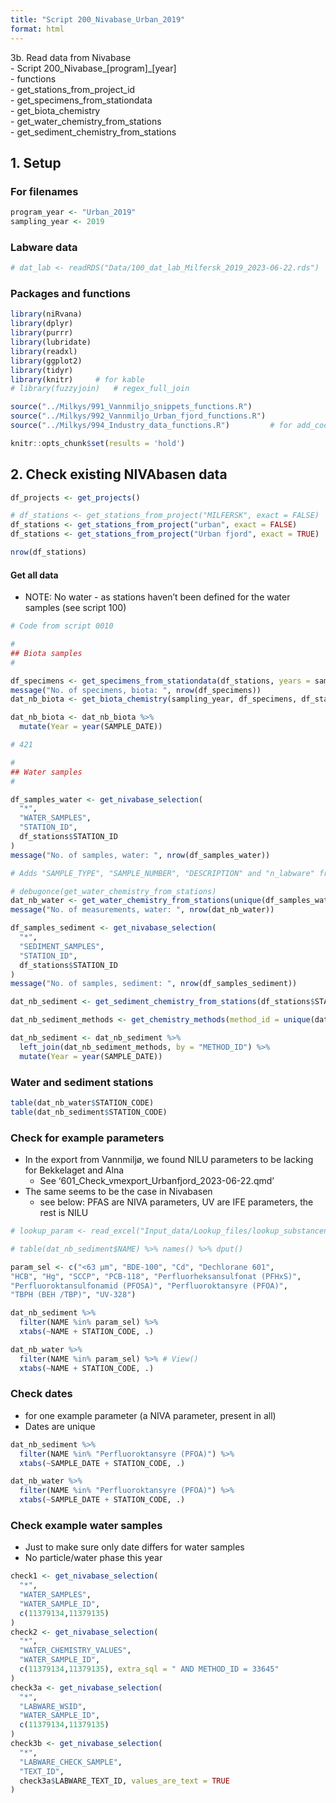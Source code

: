 ```yaml
---
title: "Script 200_Nivabase_Urban_2019"
format: html
---
```


3b. Read data from Nivabase   
- Script 200_Nivabase_[program]_[year]     
- functions  
    - get_stations_from_project_id  
    - get_specimens_from_stationdata   
    - get_biota_chemistry  
    - get_water_chemistry_from_stations  
    - get_sediment_chemistry_from_stations  
    
## 1. Setup  

### For filenames  
```r

program_year <- "Urban_2019"
sampling_year <- 2019

```

### Labware data  

```r

# dat_lab <- readRDS("Data/100_dat_lab_Milfersk_2019_2023-06-22.rds")

```


### Packages and functions  
```r

library(niRvana)
library(dplyr)
library(purrr)
library(lubridate)
library(readxl)
library(ggplot2)
library(tidyr)
library(knitr)     # for kable
# library(fuzzyjoin)   # regex_full_join

source("../Milkys/991_Vannmiljo_snippets_functions.R")
source("../Milkys/992_Vannmiljo_Urban_fjord_functions.R")
source("../Milkys/994_Industry_data_functions.R")         # for add_coordinates()

knitr::opts_chunk$set(results = 'hold')

```


## 2.  Check existing NIVAbasen data    

```r

df_projects <- get_projects()   

# df_stations <- get_stations_from_project("MILFERSK", exact = FALSE)
df_stations <- get_stations_from_project("urban", exact = FALSE)
df_stations <- get_stations_from_project("Urban fjord", exact = TRUE)

nrow(df_stations)

```

#### Get all data    

* NOTE: No water - as stations haven't been defined for the water samples (see script 100)   

```r

# Code from script 0010  

# 
## Biota samples
#

df_specimens <- get_specimens_from_stationdata(df_stations, years = sampling_year)
message("No. of specimens, biota: ", nrow(df_specimens))
dat_nb_biota <- get_biota_chemistry(sampling_year, df_specimens, df_stations, report_samples = TRUE)

dat_nb_biota <- dat_nb_biota %>%
  mutate(Year = year(SAMPLE_DATE))

# 421  

#
## Water samples  
#

df_samples_water <- get_nivabase_selection(
  "*",
  "WATER_SAMPLES",
  "STATION_ID",
  df_stations$STATION_ID
)
message("No. of samples, water: ", nrow(df_samples_water))

# Adds "SAMPLE_TYPE", "SAMPLE_NUMBER", "DESCRIPTION" and "n_labware" from Labware

# debugonce(get_water_chemistry_from_stations)
dat_nb_water <- get_water_chemistry_from_stations(unique(df_samples_water$STATION_ID), sampling_year)
message("No. of measurements, water: ", nrow(dat_nb_water))

df_samples_sediment <- get_nivabase_selection(
  "*",
  "SEDIMENT_SAMPLES",
  "STATION_ID",
  df_stations$STATION_ID
)
message("No. of samples, sediment: ", nrow(df_samples_sediment))

dat_nb_sediment <- get_sediment_chemistry_from_stations(df_stations$STATION_ID, years = sampling_year)

dat_nb_sediment_methods <- get_chemistry_methods(method_id = unique(dat_nb_sediment$METHOD_ID))

dat_nb_sediment <- dat_nb_sediment %>%
  left_join(dat_nb_sediment_methods, by = "METHOD_ID") %>%
  mutate(Year = year(SAMPLE_DATE)) 

```

### Water and sediment stations    
```r

table(dat_nb_water$STATION_CODE)
table(dat_nb_sediment$STATION_CODE)

```

### Check for example parameters   

- In the export from Vannmiljø, we found NILU parameters to be lacking for Bekkelaget and Alna  
    - See '601_Check_vmexport_Urbanfjord_2023-06-22.qmd'  
- The same seems to be the case in Nivabasen   
    - see below: PFAS are NIVA parameters, UV are IFE parameters, the rest is NILU   

```r

# lookup_param <- read_excel("Input_data/Lookup_files/lookup_substancename_biota.xlsx")

# table(dat_nb_sediment$NAME) %>% names() %>% dput()

param_sel <- c("<63 µm", "BDE-100", "Cd", "Dechlorane 601", 
"HCB", "Hg", "SCCP", "PCB-118", "Perfluorheksansulfonat (PFHxS)", 
"Perfluoroktansulfonamid (PFOSA)", "Perfluoroktansyre (PFOA)",
"TBPH (BEH /TBP)", "UV-328")

dat_nb_sediment %>%
  filter(NAME %in% param_sel) %>%
  xtabs(~NAME + STATION_CODE, .)

dat_nb_water %>%
  filter(NAME %in% param_sel) %>% # View()
  xtabs(~NAME + STATION_CODE, .)

```

### Check dates  
- for one example parameter (a NIVA parameter, present in all)    
- Dates are unique  
```r

dat_nb_sediment %>%
  filter(NAME %in% "Perfluoroktansyre (PFOA)") %>%
  xtabs(~SAMPLE_DATE + STATION_CODE, .)

dat_nb_water %>%
  filter(NAME %in% "Perfluoroktansyre (PFOA)") %>%
  xtabs(~SAMPLE_DATE + STATION_CODE, .)

```



### Check example water samples
- Just to make sure only date differs for water samples  
- No particle/water phase this year  
```r

check1 <- get_nivabase_selection(
  "*",
  "WATER_SAMPLES",
  "WATER_SAMPLE_ID",
  c(11379134,11379135)
)
check2 <- get_nivabase_selection(
  "*",
  "WATER_CHEMISTRY_VALUES",
  "WATER_SAMPLE_ID",
  c(11379134,11379135), extra_sql = " AND METHOD_ID = 33645"
)
check3a <- get_nivabase_selection(
  "*",
  "LABWARE_WSID",
  "WATER_SAMPLE_ID",
  c(11379134,11379135)
)
check3b <- get_nivabase_selection(
  "*",
  "LABWARE_CHECK_SAMPLE",
  "TEXT_ID",
  check3a$LABWARE_TEXT_ID, values_are_text = TRUE
)

```

